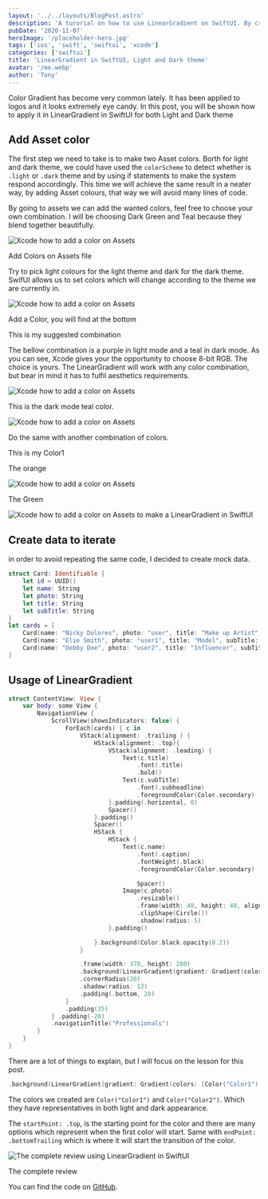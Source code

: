 ```yaml
---
layout: '../../layouts/BlogPost.astro'
description: 'A turorial on how to use LinearGradient on SwiftUI. By creating a stunning design. The colors of the cards will change according to Light or Dark'
pubDate: '2020-11-07'
heroImage: '/placeholder-hero.jpg'
tags: ['ios', 'swift', 'swiftui', 'xcode']
categories: ['swiftui']
title: 'LinearGradient in SwiftUI, Light and Dark theme'
avatar: '/me.webp'
author: 'Tony'
---
```


Color Gradient has become very common lately. It has been applied to logos and it looks extremely eye candy. In this post, you will be shown how to apply it in LinearGradient in SwiftUI for both Light and Dark theme

## Add Asset color

The first step we need to take is to make two Asset colors. Borth for light and dark theme, we could have used the `colorScheme` to detect whether is `.light` or `.dark` theme and by using if statements to make the system respond accordingly. This time we will achieve the same result in a neater way, by adding Asset colours, that way we will avoid many lines of code.

By going to assets we can add the wanted colors, feel free to choose your own combination. I will be choosing Dark Green and Teal because they blend together beautifully.

![Xcode how to add a color on Assets ](/images/Screenshot-2020-11-08-at-04.07.37-1.png 'Xcode how to add a color on Assets')

Add Colors on Assets file

Try to pick light colours for the light theme and dark for the dark theme. SwifUI allows us to set colors which will change according to the theme we are currently in.

![Xcode how to add a color on Assets ](/images/Screenshot-2020-11-08-at-04.06.24-1.png 'Xcode how to add a color on Assets')

Add a Color, you will find at the bottom

This is my suggested combination

The bellow combination is a purple in light mode and a teal in dark mode. As you can see, Xcode gives your the opportunity to choose 8-bit RGB. The choice is yours. The LinearGradient will work with any color combination, but bear in mind it has to fulfil aesthetics requirements.

![Xcode how to add a color on Assets ](/images/Screenshot-2020-11-08-at-04.33.00.png 'Xcode how to add a color on Assets')

This is the dark mode teal color.

![Xcode how to add a color on Assets ](/images/Screenshot-2020-11-08-at-04.33.08-1-951x1024.png 'Xcode how to add a color on Assets')

Do the same with another combination of colors.

This is my Color1

The orange

![Xcode how to add a color on Assets ](/images/Screenshot-2020-11-08-at-04.59.21-1024x751.png 'Xcode how to add a color on Assets')

The Green

![Xcode how to add a color on Assets to make a LinearGradient in SwiftUI](/images/Screenshot-2020-11-08-at-04.59.43-1024x756.png 'Xcode how to add a color on Assets')

## Create data to iterate

in order to avoid repeating the same code, I decided to create mock data.

```swift
struct Card: Identifiable {
    let id = UUID()
    let name: String
    let photo: String
    let title: String
    let subTitle: String
}
let cards = [
    Card(name: "Nicky Dolores", photo: "user", title: "Make up Artist", subTitle: "Hourly - 24$"),
    Card(name: "Elie Smith", photo: "user1", title: "Model", subTitle: "Hourly - 400$"),
    Card(name: "Debby Doe", photo: "user2", title: "Influencer", subTitle: "Hourly - 2,004$")
]
```

## Usage of LinearGradient

```swift
struct ContentView: View {
    var body: some View {
        NavigationView {
            ScrollView(showsIndicators: false) {
                ForEach(cards) { c in
                    VStack(alignment: .trailing ) {
                        HStack(alignment: .top){
                            VStack(alignment: .leading) {
                                Text(c.title)
                                    .font(.title)
                                    .bold()
                                Text(c.subTitle)
                                    .font(.subheadline)
                                    .foregroundColor(Color.secondary)
                            }.padding(.horizontal, 0)
                            Spacer()
                        }.padding()
                        Spacer()
                        HStack {
                            HStack {
                                Text(c.name)
                                    .font(.caption)
                                    .fontWeight(.black)
                                    .foregroundColor(Color.secondary)

                                    Spacer()
                                Image(c.photo)
                                    .resizable()
                                    .frame(width: 40, height: 40, alignment: .center)
                                    .clipShape(Circle())
                                    .shadow(radius: 5)
                            }.padding()

                        }.background(Color.black.opacity(0.2))
                    }

                    .frame(width: 370, height: 280)
                    .background(LinearGradient(gradient: Gradient(colors: [Color("Color1"), Color("Color2")]), startPoint: .top, endPoint: .bottomTrailing))
                    .cornerRadius(20)
                    .shadow(radius: 12)
                    .padding(.bottom, 20)
                }
                .padding(35)
            } .padding(-20)
            .navigationTitle("Professionals")
        }
    }
}
```

There are a lot of things to explain, but I will focus on the lesson for this post.

```swift
.background(LinearGradient(gradient: Gradient(colors: [Color("Color1"), Color("Color2")]), startPoint: .top, endPoint: .bottomTrailing))
```

The colors we created are `Color("Color1")` and `Color("Color2")`. Which they have representatives in both light and dark appearance.

The `startPoint: .top`, is the starting point for the color and there are many options which represent when the first color will start. Same with `endPoint: .bottomTrailing` which is where it will start the transition of the color.

![The complete review using LinearGradient in SwiftUI](/images/presentation480.gif)

The complete review

You can find the code on [GitHub](https://github.com/MyNameIsBond/colorGradient).
